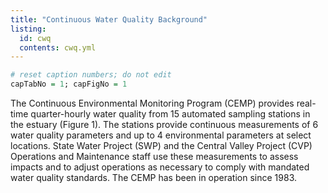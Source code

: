 ```yaml
---
title: "Continuous Water Quality Background"
listing:
  id: cwq
  contents: cwq.yml
---
```


```r
# reset caption numbers; do not edit
capTabNo = 1; capFigNo = 1
```

The Continuous Environmental Monitoring Program (CEMP) provides real-time quarter-hourly water quality from 15 automated sampling stations in the estuary (Figure 1). The stations provide continuous measurements of 6 water quality parameters and up to 4 environmental parameters at select locations. State Water Project (SWP) and the Central Valley Project (CVP) Operations and Maintenance staff use these measurements to assess impacts and to adjust operations as necessary to comply with mandated water quality standards. The CEMP has been in operation since 1983.
